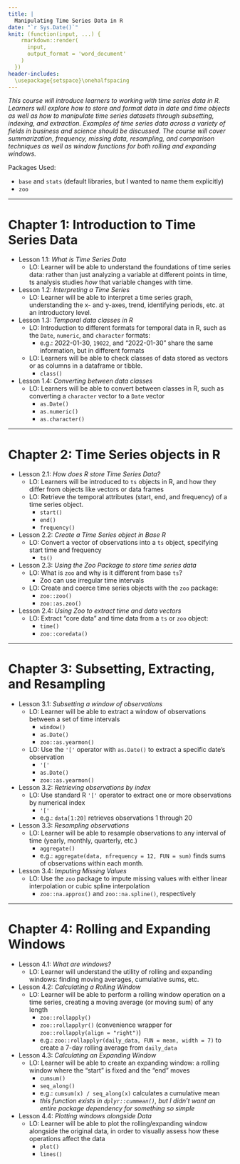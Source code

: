```yaml
---
title: |
  Manipulating Time Series Data in R
date: "`r Sys.Date()`"
knit: (function(input, ...) {
    rmarkdown::render(
      input,
      output_format = 'word_document'
    )
  })
header-includes:
  \usepackage{setspace}\onehalfspacing
---
```


*This course will introduce learners to working with time series data in R. Learners will explore how to store and format data in date and time objects as well as how to manipulate time series datasets through subsetting, indexing, and extraction. Examples of time series data across a variety of fields in business and science should be discussed. The course will cover summarization, frequency, missing data, resampling, and comparison techniques as well as window functions for both rolling and expanding windows.*

Packages Used:

- `base` and `stats` (default libraries, but I wanted to name them explicitly)
- `zoo`

<!-- https://github.com/brownhr/timeseries/issues/2 -->

***

# Chapter 1: Introduction to Time Series Data

- Lesson 1.1: *What is Time Series Data*
  - LO: Learner will be able to understand the foundations of time series data: rather than just analyzing a variable at different points in time, ts analysis studies *how* that variable changes with time.

- Lesson 1.2: *Interpreting a Time Series*
  - LO: Learner will be able to interpret a time series graph, understanding the x- and y-axes, trend, identifying periods, etc. at an introductory level.
  
- Lesson 1.3: *Temporal data classes in R*
  - LO: Introduction to different formats for temporal data in R, such as the `Date`, `numeric`, and `character` formats:
    - e.g.: 2022-01-30, `19022`, and "2022-01-30" share the same information, but in different formats
  - LO: Learners will be able to check classes of data stored as vectors or as columns in a dataframe or tibble.
    - `class()`

- Lesson 1.4: *Converting between data classes*
  - LO: Learners will be able to convert between classes in R, such as converting a `character` vector to a `Date` vector
    - `as.Date()`
    - `as.numeric()`
    - `as.character()`
    
<!-- Should we use the more complete `zoo` package, which has better compatibility when coercing df, etc.? Supports irregular time series and already exists within the course.   -->

***
    
# Chapter 2: Time Series objects in R

- Lesson 2.1: *How does R store Time Series Data?*
  - LO: Learners will be introduced to `ts` objects in R, and how they differ from objects like vectors or data frames
  - LO: Retrieve the temporal attributes (start, end, and frequency) of a time series object.
    - `start()`
    - `end()`
    - `frequency()`
  
- Lesson 2.2: *Create a Time Series object in Base R*
  - LO: Convert a vector of observations into a `ts` object, specifying start time and frequency
    - `ts()`
    
- Lesson 2.3: *Using the Zoo Package to store time series data*
  - LO: What is `zoo` and why is it different from base `ts`?
    - Zoo can use irregular time intervals
  - LO: Create and coerce time series objects with the `zoo` package:
    - `zoo::zoo()`
    - `zoo::as.zoo()`
- Lesson 2.4: *Using Zoo to extract time and data vectors*
  - LO: Extract "core data" and time data from a `ts` or `zoo` object:
    - `time()`
    - `zoo::coredata()`


***

# Chapter 3: Subsetting, Extracting, and Resampling

- Lesson 3.1: *Subsetting a window of observations*
  - LO: Learner will be able to extract a window of observations between a set of time intervals
    - `window()`
    - `as.Date()`
    - `zoo::as.yearmon()`
  - LO: Use the `'['` operator with `as.Date()` to extract a specific date's observation
    - `'['`
    - `as.Date()`
    - `zoo::as.yearmon()`

- Lesson 3.2: *Retrieving observations by index*
  - LO: Use standard R `'['` operator to extract one or more observations by numerical index
    - `'['`
    - e.g.: `data[1:20]` retrieves observations 1 through 20

- Lesson 3.3: *Resampling observations*
  - LO: Learner will be able to resample observations to any interval of time (yearly, monthly, quarterly, etc.)
    - `aggregate()`
    - e.g.: `aggregate(data, nfrequency = 12, FUN = sum)` finds sums of observations within each month.

- Lesson 3.4: *Imputing Missing Values*
  - LO: Use the `zoo` package to impute missing values with either linear interpolation or cubic spline interpolation
    - `zoo::na.approx()` and `zoo::na.spline()`, respectively

***

# Chapter 4: Rolling and Expanding Windows

- Lesson 4.1: *What are windows?*
  - LO: Learner will understand the utility of rolling and expanding windows: finding moving averages, cumulative sums, etc.

- Lesson 4.2: *Calculating a Rolling Window*
  - LO: Learner will be able to perform a rolling window operation on a time series, creating a moving average (or moving sum) of any length
    - `zoo::rollapply()`
    - `zoo::rollapplyr()` (convenience wrapper for `zoo::rollapply(align = "right")`)
    - e.g.: `zoo::rollapplyr(daily_data, FUN = mean, width = 7)` to create a 7-day rolling average from `daily_data`

- Lesson 4.3: *Calculating an Expanding Window*
  - LO: Learner will be able to create an expanding window: a rolling window where the "start" is fixed and the "end" moves
    - `cumsum()`
    - `seq_along()`
    - e.g.: `cumsum(x) / seq_along(x)` calculates a cumulative mean 
    - *this function exists in `dplyr::cummean()`, but I didn't want an entire package dependency for something so simple*
    
- Lesson 4.4: *Plotting windows alongside Data*
  - LO: Learner will be able to plot the rolling/expanding window alongside the original data, in order to visually assess how these operations affect the data
    - `plot()`
    - `lines()`